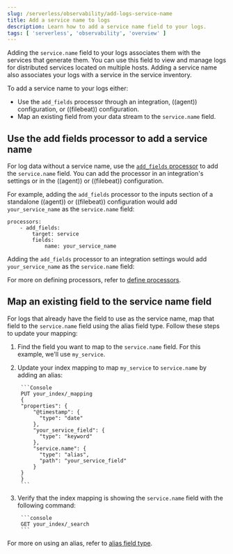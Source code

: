 ```yaml
---
slug: /serverless/observability/add-logs-service-name
title: Add a service name to logs
description: Learn how to add a service name field to your logs.
tags: [ 'serverless', 'observability', 'overview' ]
---
```


Adding the `service.name` field to your logs associates them with the services that generate them.
You can use this field to view and manage logs for distributed services located on multiple hosts.
Adding a service name also associates your logs with a service in the <DocLink slug="/serverless/observability/apm-services">service inventory</DocLink>.

To add a service name to your logs either:

- Use the `add_fields` processor through an integration, ((agent)) configuration, or ((filebeat)) configuration.
- Map an existing field from your data stream to the `service.name` field.

## Use the add fields processor to add a service name
For log data without a service name, use the [`add_fields` processor](((fleet-guide))/add_fields-processor.html) to add the `service.name` field.
You can add the processor in an integration's settings or in the ((agent)) or ((filebeat)) configuration.

For example, adding the `add_fields` processor to the inputs section of a standalone ((agent)) or ((filebeat)) configuration would add `your_service_name` as the `service.name` field:

```console
processors:
    - add_fields:
        target: service
        fields:
            name: your_service_name
```

Adding the `add_fields` processor to an integration settings would add `your_service_name` as the `service.name` field:

<DocImage size="2" url="../images/add-field-processor.png" alt="Add the add_fields processor to an integration" />

For more on defining processors, refer to [define processors](((fleet-guide))/elastic-agent-processor-configuration.html).

## Map an existing field to the service name field

For logs that already have the field to use as the service name, map that field to the `service.name` field using the alias field type.
Follow these steps to update your mapping:

1. Find the field you want to map to the `service.name` field. For this example, we'll use `my_service`.
1. Update your index mapping to map `my_service` to `service.name` by adding an alias:

        ```Console
        PUT your_index/_mapping
        {
        "properties": {
            "@timestamp": {
              "type": "date"
            },
            "your_service_field": {
              "type": "keyword"
            },
            "service.name": {
              "type": "alias",
              "path": "your_service_field"
            }
        }
        }
        ```

1. Verify that the index mapping is showing the `service.name` field with the following command:

        ```console
        GET your_index/_search
        ```

For more on using an alias, refer to [alias field type](((ref))/field-alias.html).